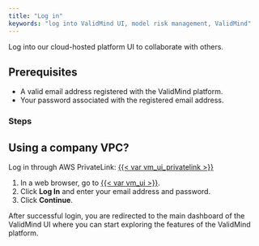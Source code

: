 ```yaml
---
title: "Log in"
keywords: "log into ValidMind UI, model risk management, ValidMind"
---
```


Log into our cloud-hosted platform UI to collaborate with others.

## Prerequisites

- A valid email address registered with the ValidMind platform.
- Your password associated with the registered email address.

### Steps

::: {.column-margin}
::: {.callout-important}
## Using a company VPC?
Log in through AWS PrivateLink: [{{< var vm_ui_privatelink >}}]({{< var vm_ui_privatelink >}})
:::
:::

1. In a web browser, go to [{{< var vm_ui >}}]({{< var vm_ui >}}).
2. Click **Log In** and enter your email address and password.
3. Click **Continue**.

After successful login, you are redirected to the main dashboard of the ValidMind UI where you can start exploring the features of the ValidMind platform.

<!---
## What's Next

[Summarize the task and provide any next steps or resources for the user to continue their learning or work.]
--->
